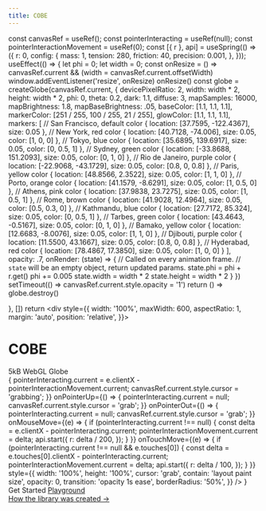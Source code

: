```yaml
---
title: COBE
---
```



  const canvasRef = useRef();
  const pointerInteracting = useRef(null);
  const pointerInteractionMovement = useRef(0);
  const [{ r }, api] = useSpring(() => ({
    r: 0,
    config: {
      mass: 1,
      tension: 280,
      friction: 40,
      precision: 0.001,
    },
  }));
  useEffect(() => {
    let phi = 0;
    let width = 0;
    const onResize = () => canvasRef.current && (width = canvasRef.current.offsetWidth)
    window.addEventListener('resize', onResize)
    onResize()
    const globe = createGlobe(canvasRef.current, {
      devicePixelRatio: 2,
      width: width * 2,
      height: width * 2,
      phi: 0,
      theta: 0.2,
      dark: 1.1,
      diffuse: 3,
      mapSamples: 16000,
      mapBrightness: 1.8,
      mapBaseBrightness: .05,
      baseColor: [1.1, 1.1, 1.1],
      markerColor: [251 / 255, 100 / 255, 21 / 255],
      glowColor: [1.1, 1.1, 1.1],
      markers: [
        // San Francisco, default color
        { location: [37.7595, -122.4367], size: 0.05 },
        // New York, red color
        { location: [40.7128, -74.006], size: 0.05, color: [1, 0, 0] },
        // Tokyo, blue color
        { location: [35.6895, 139.6917], size: 0.05, color: [0, 0.5, 1] },
        // Sydney, green color
        { location: [-33.8688, 151.2093], size: 0.05, color: [0, 1, 0] },
        // Rio de Janeiro, purple color
        { location: [-22.9068, -43.1729], size: 0.05, color: [0.8, 0, 0.8] },
        // Paris, yellow color
        { location: [48.8566, 2.3522], size: 0.05, color: [1, 1, 0] },
        // Porto, orange color
        { location: [41.1579, -8.6291], size: 0.05, color: [1, 0.5, 0] },
        // Athens, pink color
        { location: [37.9838, 23.7275], size: 0.05, color: [1, 0.5, 1] },
        // Rome, brown color
        { location: [41.9028, 12.4964], size: 0.05, color: [0.5, 0.3, 0] },
        // Kathmandu, blue color
        { location: [27.7172, 85.324], size: 0.05, color: [0, 0.5, 1] },
        // Tarbes, green color
        { location: [43.4643, -0.5167], size: 0.05, color: [0, 1, 0] },
        // Bamako, yellow color
        { location: [12.6683, -8.0076], size: 0.05, color: [1, 1, 0] },
        // Djibouti, purple color
        { location: [11.5500, 43.1667], size: 0.05, color: [0.8, 0, 0.8] },
        // Hyderabad, red color
        { location: [78.4867, 17.3850], size: 0.05, color: [1, 0, 0] }
      ],
      opacity: .7,
      onRender: (state) => {
        // Called on every animation frame.
        // `state` will be an empty object, return updated params.
        state.phi = phi + r.get()
        phi += 0.005
        state.width = width * 2
        state.height = width * 2
      }
    })
    setTimeout(() => canvasRef.current.style.opacity = '1')
    return () => globe.destroy()

}, [])
return <div style={{
    width: '100%',
    maxWidth: 600,
    aspectRatio: 1,
    margin: 'auto',
    position: 'relative',
  }}>
<div style={{
      width: '100%',
      fontWeight: 700,
      top: '50%',
      transform: 'translateY(-50%)',
      zIndex: 1,
      textAlign: 'center',
      color: '#fff',
      pointerEvents: 'none',
      userSelect: 'none',
      position: 'absolute',
      mixBlendMode: 'difference'
    }}>
<h1 style={{
        fontSize: 'min(9vw,3.2em)',
        letterSpacing: '.3em',
        textIndent: '.3em',
        margin: 'auto',
      }}>COBE</h1>
<span style={{ fontSize: '1.2em' }}>5kB WebGL Globe</span>
</div>
<canvas
ref={canvasRef}
onPointerDown={(e) => {
pointerInteracting.current =
e.clientX - pointerInteractionMovement.current;
canvasRef.current.style.cursor = 'grabbing';
}}
onPointerUp={() => {
pointerInteracting.current = null;
canvasRef.current.style.cursor = 'grab';
}}
onPointerOut={() => {
pointerInteracting.current = null;
canvasRef.current.style.cursor = 'grab';
}}
onMouseMove={(e) => {
if (pointerInteracting.current !== null) {
const delta = e.clientX - pointerInteracting.current;
pointerInteractionMovement.current = delta;
api.start({
r: delta / 200,
});
}
}}
onTouchMove={(e) => {
if (pointerInteracting.current !== null && e.touches[0]) {
const delta = e.touches[0].clientX - pointerInteracting.current;
pointerInteractionMovement.current = delta;
api.start({
r: delta / 100,
});
}
}}
style={{
        width: '100%',
        height: '100%',
        cursor: 'grab',
        contain: 'layout paint size',
        opacity: 0,
        transition: 'opacity 1s ease',
        borderRadius: '50%',
      }}
/>

  </div>
}

<Cobe />


<div style={{ textAlign: "center" }}>
  <div className="inline-flex justify-center cta-container">
    <Link href="/docs">
      <a className="cta" draggable="false">
        Get Started
      </a>
    </Link>
    <a
      href="https://cobe-playground.vercel.app"
      className="cta"
      draggable="false"
    >
      Playground
    </a>
  </div>
  <div style={{ marginTop: "2rem" }} />
  <a
    href="https://twitter.com/shuding_/status/1475916082875666441"
    target="_blank"
    style={{
      color: "inherit",
      opacity: 0.5,
      fontSize: 14,
    }}
  >
    How the library was created →
  </a>
</div>

<style jsx global>{`
  body {
    background: linear-gradient(
        180deg,
        hsla(0, 0%, 100%, 0) 0,
        #fff min(110vw, 800px)
      ),
      fixed repeating-radial-gradient(circle at 50% min(calc(50vw + 3.5rem), calc(300px +
                  5rem)), #f5f5f5 0, #fff 40px);
  }
  .dark body {
    background: linear-gradient(
        0deg,
        hsla(0, 0%, 100%, 0.2) 0,
        #000 min(110vw, 800px)
      ),
      fixed repeating-radial-gradient(circle at 50% min(calc(50vw + 3.5rem), calc(300px +
                  5rem)), #050505 0, #000 40px);
  }
`}</style>
